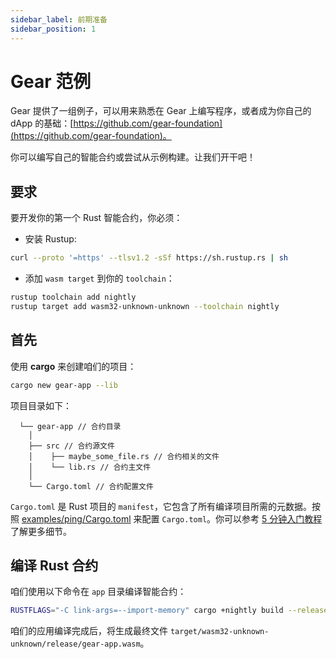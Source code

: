 ```yaml
---
sidebar_label: 前期准备
sidebar_position: 1
---
```


# Gear 范例

Gear 提供了一组例子，可以用来熟悉在 Gear 上编写程序，或者成为你自己的 dApp 的基础：[https://github.com/gear-foundation](https://github.com/gear-foundation)。

你可以编写自己的智能合约或尝试从示例构建。让我们开干吧！

## 要求

要开发你的第一个 Rust 智能合约，你必须：

- 安装 Rustup:

```bash
curl --proto '=https' --tlsv1.2 -sSf https://sh.rustup.rs | sh
```

- 添加 `wasm target` 到你的 `toolchain`：

```bash
rustup toolchain add nightly
rustup target add wasm32-unknown-unknown --toolchain nightly
```

## 首先

使用 **cargo** 来创建咱们的项目：

```bash
cargo new gear-app --lib
```

项目目录如下：
```
  └── gear-app // 合约目录
    │
    ├── src // 合约源文件
    │    ├── maybe_some_file.rs // 合约相关的文件
    │    └── lib.rs // 合约主文件
    │
    └── Cargo.toml // 合约配置文件
```

`Cargo.toml` 是 Rust 项目的 `manifest`，它包含了所有编译项目所需的元数据。按照 [examples/ping/Cargo.toml](https://github.com/gear-foundation/dapps-ping/blob/master/Cargo.toml) 来配置 `Cargo.toml`。你可以参考 [5 分钟入门教程](/getting-started-in-5-minutes.md) 了解更多细节。

## 编译 Rust 合约

咱们使用以下命令在 `app` 目录编译智能合约：

```bash
RUSTFLAGS="-C link-args=--import-memory" cargo +nightly build --release --target=wasm32-unknown-unknown
```

咱们的应用编译完成后，将生成最终文件 `target/wasm32-unknown-unknown/release/gear-app.wasm`。
